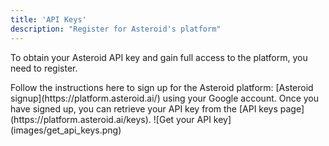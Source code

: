 ```yaml
---
title: 'API Keys'
description: "Register for Asteroid's platform"
---
```


To obtain your Asteroid API key and gain full access to the platform, you need to register.

<Steps>
  <Step title="Sign up for Asteroid">
    Follow the instructions here to sign up for the Asteroid platform: [Asteroid signup](https://platform.asteroid.ai/) using your Google account.
  </Step>
  <Step title="Get your API key">
    Once you have signed up, you can retrieve your API key from the [API keys page](https://platform.asteroid.ai/keys).
      ![Get your API key](images/get_api_keys.png)
  </Step>
</Steps>
